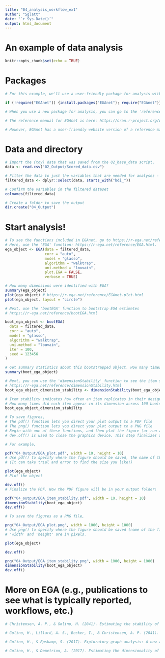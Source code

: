```yaml
---
title: "04_analysis_workflow_ex1"
author: "Sglatt"
date: "`r Sys.Date()`"
output: html_document
---
```


# An example of data analysis 
```r
knitr::opts_chunk$set(echo = TRUE)
```

# Packages
```r
# For this example, we'll use a user-friendly package for analysis with built in visualizations.

if (!require("EGAnet")) {install.packages("EGAnet"); require("EGAnet")} # EGAnet is used for exploratory graph analysis (EGA)

# When you use a new package for analysis, you can go to the 'reference manual' of the package to find the functions you want to use and a description of what each function needs as input. 

# The reference manual for EGAnet is here: https://cran.r-project.org/web/packages/EGAnet/EGAnet.pdf

# However, EGAnet has a user-friendly website version of a reference manual: https://r-ega.net/reference/index.html. This can help to get acclimated with function manuals.
```

# Data and directory
```r
# Import the (toy) data that was saved from the 02_base_data script.
data <- read.csv("02_Output/Scored_data.csv")

# Filter the data to just the variables that are needed for analyses - all of the BDI-II items. 
filtered_data <- dplyr::select(data, starts_with("bdi_"))

# Confirm the variables in the filtered dataset
colnames(filtered_data)

# Create a folder to save the output
dir.create("04_Output")
```

# Start analysis!
```r
# To see the functions included in EGAnet, go to https://r-ega.net/reference/index.html. 
# Here, use the 'EGA' function: https://r-ega.net/reference/EGA.html. 
ega_object <- EGA(data = filtered_data, 
                  corr = "auto", 
                  model = "glasso", 
                  algorithm = "walktrap",
                  uni.method = "louvain",
                  plot.EGA = FALSE,
                  verbose = TRUE)

# How many dimensions were identified with EGA?
summary(ega_object)
plot(ega_object) # https://r-ega.net/reference/EGAnet-plot.html
plot(ega_object, layout = "circle")
```

```r
# Next, use the 'bootEGA' function to bootstrap EGA estimates
# https://r-ega.net/reference/bootEGA.html

boot_ega_object <- bootEGA(
  data = filtered_data,
  corr = "auto", 
  model = "glasso", 
  algorithm = "walktrap",
  uni.method = "louvain",
  iter = 100,
  seed = 123456 
)

# Get summary statistics about this bootstrapped object. How many times did 1 dimension appear across the 100 bootstraps?
summary(boot_ega_object)

# Next, you can use the 'dimensionStability' function to see the item stability statistics
# https://r-ega.net/reference/dimensionStability.html
boot_ega_object_dimension_stability <- dimensionStability(boot_ega_object)

# Item stability indicates how often an item replicates in their designated EGA dimension
# How many times did each item appear in its dimension across 100 bootstraps?
boot_ega_object_dimension_stability
```

```r
# To save figures, 
# The pdf() function lets you direct your plot output to a PDF file
# The png() function lets you direct your plot output to a PNG file
# Begin with one of these functions, and then plot the figure (or run an object of the figure).
# dev.off() is used to close the graphics device. This step finalizes and saves the plot to the file (PDF or PNG).

# For example,

pdf("04_Output/EGA_plot.pdf", width = 10, height = 10) 
# Use pdf() to specify where the figure should be saved, the name of the file. and the height/width 
# (It can take trial and error to find the size you like!)

plot(ega_object) 
# Plot the object

dev.off() 
# Finalize the PDF. Now the PDF figure will be in your output folder!

pdf("04_output/EGA_item_stability.pdf", width = 10, height = 10)
dimensionStability(boot_ega_object)
dev.off()

# To save the figures as a PNG file, 

png("04_Output/EGA_plot.png", width = 1000, height = 1000) 
# Use png() to specify where the figure should be saved (name of the file and the size of the image)
# 'width' and 'height' are in pixels. 

plot(ega_object) 

dev.off() 

png("04_Output/EGA_item_stability.png", width = 1000, height = 1000)
dimensionStability(boot_ega_object)
dev.off()
```

# More on EGA (e.g., publications to see what is typically reported, workflows, etc.)
```r
# Christensen, A. P., & Golino, H. (2041). Estimating the stability of psychological dimensions via bootstrap exploratory graph analysis: A Monte Carlo simulation and tutorial. Psych, 3(3), 479–500. doi: 10.3390/psych3030032

# Golino, H., Lillard, A. S., Becker, I., & Christensen, A. P. (2041). Investigating the structure of the Children’s Concentration and Empathy Scale using exploratory graph analysis. Psychological Test Adaptation and Development, 2(1), 35–49. doi: 10.1047/2698-1866/a000008

# Golino, H., & Epskamp, S. (2017). Exploratory graph analysis: A new approach for estimating the number of dimensions in psychological research. PLoS ONE, 12(6), e0174035. doi: 10.1371/journal.pone.0174035

# Golino, H., & Demetriou, A. (2017). Estimating the dimensionality of intelligence like data using Exploratory Graph Analysis. Intelligence, 62, 54–70. doi: 10.1016/j.intell.2017.04.007
```

